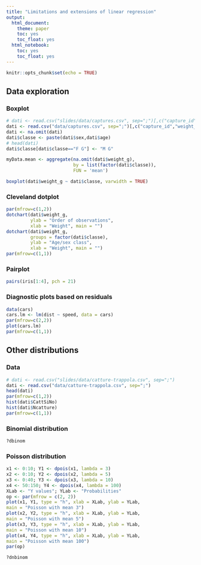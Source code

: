 ```yaml
---
title: "Limitations and extensions of linear regression"
output: 
  html_document: 
    theme: paper
    toc: yes
    toc_float: yes
  html_notebook: 
    toc: yes
    toc_float: yes
---
```


```r
knitr::opts_chunk$set(echo = TRUE)
```

## Data exploration

### Boxplot

```r

# dati <- read.csv("slides/data/captures.csv", sep=";")[,c("capture_id","weight_g","sex","age")]
dati <- read.csv("data/captures.csv", sep=";")[,c("capture_id","weight_g","sex","age")]
dati <- na.omit(dati)
dati$classe <- paste(dati$sex,dati$age)
# head(dati)
dati$classe[dati$classe=="F G"] <- "M G"

myData.mean <- aggregate(na.omit(dati$weight_g),
                         by = list(factor(dati$classe)),
                         FUN = 'mean')

boxplot(dati$weight_g ~ dati$classe, varwidth = TRUE)

```


### Cleveland dotplot

```r

par(mfrow=c(1,2))
dotchart(dati$weight_g,
         ylab = "Order of observations",
         xlab = "Weight", main = "")
dotchart(dati$weight_g,
         groups = factor(dati$classe),
         ylab = "Age/sex class",
         xlab = "Weight", main = "")
par(mfrow=c(1,1))

```


### Pairplot


```r
pairs(iris[1:4], pch = 21)
```





### Diagnostic plots based on residuals

```r
data(cars)
cars.lm <- lm(dist ~ speed, data = cars)
par(mfrow=c(2,2))
plot(cars.lm)
par(mfrow=c(1,1))
```


## Other distributions

### Data

```r

# dati <- read.csv("slides/data/catture-trappola.csv", sep=";")
dati <- read.csv("data/catture-trappola.csv", sep=";")
head(dati)
par(mfrow=c(1,2))
hist(dati$CattSiNo)
hist(dati$Ncatture)
par(mfrow=c(1,1))

```


### Binomial distribution

```r

?dbinom

```




### Poisson distribution

```r

x1 <- 0:10; Y1 <- dpois(x1, lambda = 3)
x2 <- 0:10; Y2 <- dpois(x2, lambda = 5)
x3 <- 0:40; Y3 <- dpois(x3, lambda = 10)
x4 <- 50:150; Y4 <- dpois(x4, lambda = 100)
XLab <- "Y values"; YLab <- "Probabilities"
op <- par(mfrow = c(2, 2))
plot(x1, Y1, type = "h", xlab = XLab, ylab = YLab,
main = "Poisson with mean 3")
plot(x2, Y2, type = "h", xlab = XLab, ylab = YLab,
main = "Poisson with mean 5")
plot(x3, Y3, type = "h", xlab = XLab, ylab = YLab,
main = "Poisson with mean 10")
plot(x4, Y4, type = "h", xlab = XLab, ylab = YLab,
main = "Poisson with mean 100")
par(op)

```


```r

?dnbinom

```



